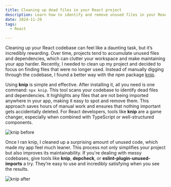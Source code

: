 ```yaml
---
title: Cleaning up dead files in your React project
description: Learn how to identify and remove unused files in your React codebase with tools like knip. Simplify your project and improve maintainability
date: 2024-11-29
tags:
  - React

---
```


Cleaning up your React codebase can feel like a daunting task, but it’s incredibly rewarding. Over time, projects tend to accumulate unused files and dependencies, which can clutter your workspace and make maintaining your app harder. Recently, I needed to clean up my project and decided to focus on finding files that were no longer used. Instead of manually digging through the codebase, I found a better way with the npm package [knip](https://www.npmjs.com/package/knip).

Using **knip** is simple and effective. After installing it, all you need is one command: `npx knip`. This tool scans your codebase to identify dead files and dependencies. It highlights any files that are not being imported anywhere in your app, making it easy to spot and remove them. This approach saves hours of manual work and ensures that nothing important gets accidentally deleted. For React developers, tools like **knip** are a game changer, especially when combined with TypeScript or well-structured components.

![knip before](/posts/cleaning-up-dead-files-in-your-react-project/knip-before.png)

Once I ran knip, I cleaned up a surprising amount of unused code, which made my app feel much leaner. This process not only simplifies your project but also improves its maintainability. If you're dealing with messy codebases, give tools like **knip**, **depcheck**, or **eslint-plugin-unused-imports** a try. They’re easy to use and incredibly satisfying when you see the results.

![knip after](/posts/cleaning-up-dead-files-in-your-react-project/knip-after.png)